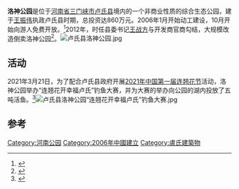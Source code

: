 '''洛神公园'''是位于[[河南省|河南省]][[三门峡市|三门峡市]][[卢氏县|卢氏县]]境内的一个非商业性质的综合生态公园，建于[[王振伟|王振伟]]执政卢氏县时期，总投资达860万元。2006年1月开始动工建设，10月开始向游人免费开放。<ref>{{Cite web|title=洛神公园向游人展新姿|work=中国三门峡网|url=http://www.xb01.cn/html/show/BE25920E-69AC-46AB-89CA-F1194FC5E964.html|accessdate=2020-08-03|author=|date=2006-10-09}}</ref>2012年，时任县委书记[[王战方|王战方]]与开发商官商勾结，大规模改造倒卖洛神公园<ref>{{Cite web|title=“土坯房书记”被查，“双面人”能走多远？|url=https://m.toutiaocdn.com/i6456805559029989645/?app=news_article&timestamp=1596464597&use_new_style=1&req_id=202008032223170101290270342A3E71F6&group_id=6456805559029989645|accessdate=2020-08-03|author=新京报|date=2017-08-21|publisher=今日头条}}</ref>。[[File:卢氏县洛神公园.jpg|thumb]]
==活动==
2021年3月21日，为了配合卢氏县政府开展[[2021年中国第一届连翘花节|2021年中国第一届连翘花节]]活动，洛神公园举办“连翘花开幸福卢氏”钓鱼大赛，并为大赛的举办向公园的湖内投放了五吨活鱼。<ref>{{Cite web|title=河南卢氏首届连翘花季，十大文体商务活动、八条赏花路线等你来|url=https://m.baidu.com/sf_baijiahao/s?id=1694642496631366019&wfr=spider&for=pc&sa=vs_ob_realtime|accessdate=2021-03-20|date=2021-03-19|publisher=百科河南}}</ref>[[File:卢氏县洛神公园“连翘花开幸福卢氏”钓鱼大赛.jpg|thumb]]

== 参考 ==
{{reflist}}

[[Category:河南公园|Category:河南公园]]
[[Category:2006年中國建立|Category:2006年中國建立]]
{{河南小作品}}
[[Category:盧氏建築物|Category:盧氏建築物]]